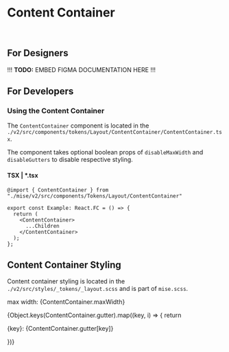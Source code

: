 
<Meta
  title="Tokens/Layout/Content Container"
  parameters={{...tokenParams}}
/>

# Content Container

<br/>

## For Designers

!!! **TODO:** EMBED FIGMA DOCUMENTATION HERE !!!

## For Developers

### Using the Content Container

The `ContentContainer` component is located in the `./v2/src/components/tokens/Layout/ContentContainer/ContentContainer.tsx`.

The component takes optional boolean props of `disableMaxWidth` and `disableGutters` to disable respective styling.

#### TSX | *.tsx

```
@import { ContentContainer } from "./mise/v2/src/components/Tokens/Layout/ContentContainer"

export const Example: React.FC = () => {
  return (
    <ContentContainer>
      ...Children
    </ContentContainer>
  );
};
```

## Content Container Styling

Content container styling is located in the `./v2/src/styles/_tokens/_layout.scss` and is part of `mise.scss`.

max width: {ContentContainer.maxWidth}

{Object.keys(ContentContainer.gutter).map((key, i) => {
  return <p>{key}: {ContentContainer.gutter[key]}</p>
})}